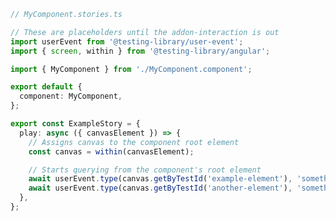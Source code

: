 ```ts
// MyComponent.stories.ts

// These are placeholders until the addon-interaction is out
import userEvent from '@testing-library/user-event';
import { screen, within } from '@testing-library/angular';

import { MyComponent } from './MyComponent.component';

export default {
  component: MyComponent,
};

export const ExampleStory = {
  play: async ({ canvasElement }) => {
    // Assigns canvas to the component root element
    const canvas = within(canvasElement);

    // Starts querying from the component's root element
    await userEvent.type(canvas.getByTestId('example-element'), 'something');
    await userEvent.type(canvas.getByTestId('another-element'), 'something else');
  },
};
```